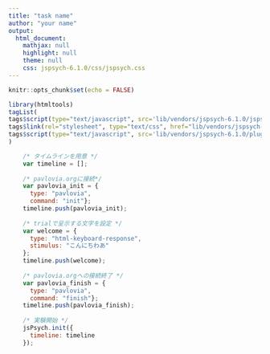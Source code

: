 ```yaml
---
title: "task name"
author: "your name"
output:
  html_document:
    mathjax: null
    highlight: null
    theme: null
    css: jspsych-6.1.0/css/jspsych.css
---
```


```r
knitr::opts_chunk$set(echo = FALSE)
```

```r
library(htmltools)
tagList(
tags$script(type="text/javascript", src='lib/vendors/jspsych-6.1.0/jspsych.js'),
tags$link(rel="stylesheet", type="text/css", href="lib/vendors/jspsych-6.1.0/css/jspsych.css"),
tags$script(type="text/javascript", src='lib/vendors/jspsych-6.1.0/plugins/jspsych-html-keyboard-response.js')
)
```

```js
    /* タイムラインを用意 */
    var timeline = [];
    
    /* pavlovia.orgに接続*/
    var pavlovia_init = {
      type: "pavlovia",
      command: "init"};
    timeline.push(pavlovia_init);
    
    /* trialで呈示する文字を設定 */
    var welcome = {
      type: "html-keyboard-response",
      stimulus: "こんにちわあ"
    };
    timeline.push(welcome);
    
    /* pavlovia.orgへの接続終了 */
    var pavlovia_finish = {
      type: "pavlovia",
      command: "finish"};
    timeline.push(pavlovia_finish);
    
    /* 実験開始 */
    jsPsych.init({
      timeline: timeline
    });
```
